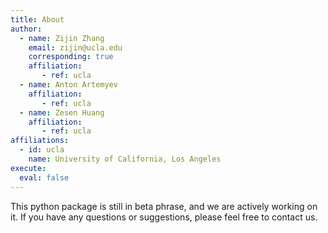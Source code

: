 ```yaml
---
title: About
author:
  - name: Zijin Zhang
    email: zijin@ucla.edu
    corresponding: true
    affiliation: 
       - ref: ucla
  - name: Anton Artemyev
    affiliation: 
       - ref: ucla
  - name: Zesen Huang
    affiliation: 
       - ref: ucla
affiliations:
  - id: ucla
    name: University of California, Los Angeles
execute: 
  eval: false
---
```


This python package is still in beta phrase, and we are actively working on it. If you have any questions or suggestions, please feel free to contact us.